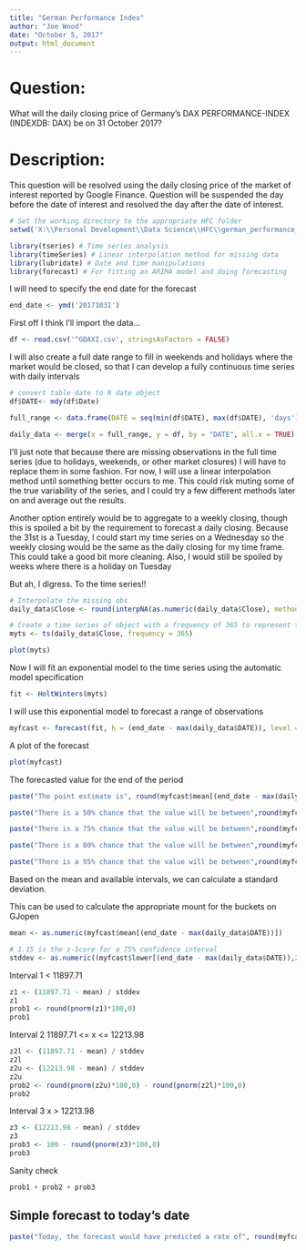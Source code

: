 ---
title: "German Performance Index"
author: "Joe Wood"
date: "October 5, 2017"
output: html_document
---

# Question: 
What will the daily closing price of Germany's DAX PERFORMANCE-INDEX (INDEXDB: DAX) be on 31 October 2017?

# Description: 
This question will be resolved using the daily closing price of the market of interest reported by Google Finance. Question will be suspended the day before the date of interest and resolved the day after the date of interest.



```{r}
# Set the working directory to the appropriate HFC folder
setwd('X:\\Personal Development\\Data Science\\HFC\\german_performance_index')
```


```{r}
library(tseries) # Time series analysis
library(timeSeries) # Linear interpolation method for missing data
library(lubridate) # Date and time manipulations
library(forecast) # For fitting an ARIMA model and doing forecasting
```


I will need to specify the end date for the forecast
```{r}
end_date <- ymd('20171031')
```




First off I think I'll import the data... 
```{r}
df <- read.csv('^GDAXI.csv', stringsAsFactors = FALSE)
```

I will also create a full date range to fill in weekends and holidays where the market would be closed, so that I can develop a fully continuous time series with daily intervals

```{r}
# convert table date to R date object
df$DATE<- mdy(df$Date)

full_range <- data.frame(DATE = seq(min(df$DATE), max(df$DATE), 'days'))

daily_data <- merge(x = full_range, y = df, by = "DATE", all.x = TRUE)
```

I'll just note that because there are missing observations in the full time series (due to holidays, weekends, or other market closures) I will have to replace them in some fashion. For now, I will use a linear interpolation method until something better occurs to me. This could risk muting some of the true variability of the series, and I could try a few different methods later on and average out the results. 

Another option entirely would be to aggregate to a weekly closing, though this is spoiled a bit by the requirement to forecast a daily closing. Because the 31st is a Tuesday, I could start my time series on a Wednesday so the weekly closing would be the same as the daily closing for my time frame. This could take a good bit more cleaning. Also, I would still be spoiled by weeks where there is a holiday on Tuesday

But ah, I digress. To the time series!! 

```{r}
# Interpolate the missing obs 
daily_data$Close <- round(interpNA(as.numeric(daily_data$Close), method = "linear"),2)

# Create a time series of object with a frequency of 365 to represent that the data is daily
myts <- ts(daily_data$Close, frequency = 365)

plot(myts)
```

Now I will fit an exponential model to the time series using the automatic model specification
```{r}
fit <- HoltWinters(myts)
```

I will use this exponential model to forecast a range of observations 
```{r}
myfcast <- forecast(fit, h = (end_date - max(daily_data$DATE)), level = c(50,75,80,95) )
```


A plot of the forecast 
```{r}
plot(myfcast)
```

The forecasted value for the end of the period 
```{r}
paste("The point estimate is", round(myfcast$mean[(end_date - max(daily_data$DATE))],2))

paste("There is a 50% chance that the value will be between",round(myfcast$lower[(end_date - max(daily_data$DATE)),1],2), "and", round(myfcast$upper[(end_date - max(daily_data$DATE)),1],2))

paste("There is a 75% chance that the value will be between",round(myfcast$lower[(end_date - max(daily_data$DATE)),2],2), "and", round(myfcast$upper[(end_date - max(daily_data$DATE)),2],2))

paste("There is a 80% chance that the value will be between",round(myfcast$lower[(end_date - max(daily_data$DATE)),3],2), "and", round(myfcast$upper[(end_date - max(daily_data$DATE)),3],2))

paste("There is a 95% chance that the value will be between",round(myfcast$lower[(end_date - max(daily_data$DATE)),4],2), "and", round(myfcast$upper[(end_date - max(daily_data$DATE)),4],2))

```

Based on the mean and available intervals, we can calculate a standard deviation. 

This can be used to calculate the appropriate mount for the buckets on GJopen 

```{r}
mean <- as.numeric(myfcast$mean[(end_date - max(daily_data$DATE))])

# 1.15 is the z-Score for a 75% confidence interval 
stddev <- as.numeric((myfcast$lower[(end_date - max(daily_data$DATE)),2] - mean)/ (-1.15))
```

Interval 1 
< 11897.71
```{r}
z1 <- (11897.71 - mean) / stddev
z1
prob1 <- round(pnorm(z1)*100,0)
prob1
```

Interval 2
11897.71 <= x <= 12213.98
```{r}
z2l <- (11897.71 - mean) / stddev
z2l
z2u <- (12213.98 - mean) / stddev
z2u
prob2 <- round(pnorm(z2u)*100,0) - round(pnorm(z2l)*100,0)
prob2
```

Interval 3
x > 12213.98
```{r}
z3 <- (12213.98 - mean) / stddev
z3
prob3 <- 100 - round(pnorm(z3)*100,0)
prob3
```


Sanity check
```{r}
prob1 + prob2 + prob3
```


## Simple forecast to today's date

```{r}
paste("Today, the forecast would have predicted a rate of", round(myfcast$mean[(today() - max(daily_data$DATE))],2))
```